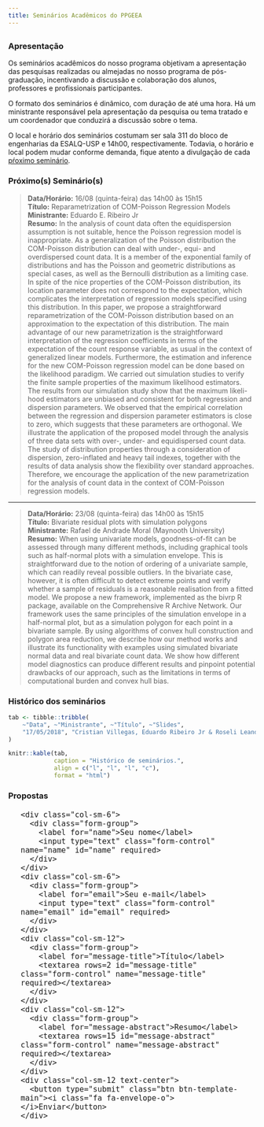 ```yaml
---
title: Seminários Acadêmicos do PPGEEA
---
```


## ## {.tabset}

### Apresentação ###

Os seminários acadêmicos do nosso programa objetivam a apresentação das
pesquisas realizadas ou almejadas no nosso programa de pós-graduação,
incentivando a discussão e colaboração dos alunos, professores e
profissionais participantes.

O formato dos seminários é dinâmico, com duração de até uma hora. Há
um ministrante responsável pela apresentação da pesquisa ou tema tratado
e um coordenador que conduzirá a discussão sobre o tema.

O local e horário dos seminários costumam ser sala 311 do bloco de
engenharias da ESALQ-USP e 14h00, respectivamente. Todavia, o horário e
local podem mudar conforme demanda, fique atento a divulgação de cada
[pŕoximo seminário](#proximos-seminarios-1).

### Próximo(s) Seminário(s) ###

> **Data/Horário:** 16/08 (quinta-feira) das 14h00 às 15h15\
> **Título:** Reparametrization of COM-Poisson Regression Models\
> **Ministrante:** Eduardo E. Ribeiro Jr\
> **Resumo:** <span class="resumo">
>  In the analysis of count data often the equidispersion
>  assumption is not suitable, hence the Poisson regression model is
>  inappropriate.  As a generalization of the Poisson distribution the
>  COM-Poisson distribution can deal with under-, equi- and
>  overdispersed count data.  It is a member of the exponential family
>  of distributions and has the Poisson and geometric distributions as
>  special cases, as well as the Bernoulli distribution as a limiting
>  case.  In spite of the nice properties of the COM-Poisson
>  distribution, its location parameter does not correspond to the
>  expectation, which complicates the interpretation of regression
>  models specified using this distribution. In this paper, we propose a
>  straightforward reparametrization of the COM-Poisson distribution
>  based on an approximation to the expectation of this
>  distribution. The main advantage of our new parametrization is the
>  straightforward interpretation of the regression coefficients in
>  terms of the expectation of the count response variable, as usual in
>  the context of generalized linear models. Furthermore, the estimation
>  and inference for the new COM-Poisson regression model can be done
>  based on the likelihood paradigm. We carried out simulation studies
>  to verify the finite sample properties of the maximum likelihood
>  estimators. The results from our simulation study show that the
>  maximum likeli-hood estimators are unbiased and consistent for both
>  regression and dispersion parameters. We observed that the empirical
>  correlation between the regression and dispersion parameter
>  estimators is close to zero, which suggests that these parameters are
>  orthogonal. We illustrate the application of the proposed model
>  through the analysis of three data sets with over-, under- and
>  equidispersed count data.  The study of distribution properties
>  through a consideration of dispersion, zero-inflated and heavy tail
>  indexes, together with the results of data analysis show the
>  flexibility over standard approaches. Therefore, we encourage the
>  application of the new parametrization for the analysis of count data
>  in the context of COM-Poisson regression models.
>  </span>

---

> **Data/Horário:** 23/08 (quinta-feira) das 14h00 às 15h15\
> **Título:** Bivariate residual plots with simulation polygons\
> **Ministrante:** Rafael de Andrade Moral (Maynooth University)\
> **Resumo:** <span class="resumo">
>  When using univariate models, goodness-of-fit can be assessed through
>  many different methods, including graphical tools such as half-normal
>  plots with a simulation envelope. This is straightforward due to the
>  notion of ordering of a univariate sample, which can readily reveal
>  possible outliers. In the bivariate case, however, it is often
>  difficult to detect extreme points and verify whether a sample of
>  residuals is a reasonable realisation from a fitted model. We propose
>  a new framework, implemented as the bivrp R package, available on the
>  Comprehensive R Archive Network. Our framework uses the same
>  principles of the simulation envelope in a half-normal plot, but as a
>  simulation polygon for each point in a bivariate sample. By using
>  algorithms of convex hull construction and polygon area reduction, we
>  describe how our method works and illustrate its functionality with
>  examples using simulated bivariate normal data and real bivariate
>  count data. We show how different model diagnostics can produce
>  different results and pinpoint potential drawbacks of our approach,
>  such as the limitations in terms of computational burden and convex
>  hull bias.
> </span>

### Histórico dos seminários ###

```r

tab <- tibble::tribble(
    ~"Data", ~"Ministrante", ~"Título", ~"Slides",
    "17/05/2018", "Cristian Villegas, Eduardo Ribeiro Jr & Roseli Leandro", "Uso do Shiny para o ensino-aprendizagem de Inferência Bayesiana.", "[link](http://www.leg.ufpr.br/~eduardojr/courses/seeb/)"
)

knitr::kable(tab,
             caption = "Histórico de seminários.",
             align = c("l", "l", "l", "c"),
             format = "html")

```

### Propostas ###

<!--html_preserve-->
<form class="contact-form" method="post" action="https://formspree.io/jreduardo@usp.br">
<div class="row" style="width: 90%; font-size: 18px; margin: auto; margin-top: 20px;">
    <div class="col-sm-6">
      <div class="form-group">
        <label for="name">Seu nome</label>
        <input type="text" class="form-control" name="name" id="name" required>
      </div>
    </div>
    <div class="col-sm-6">
      <div class="form-group">
        <label for="email">Seu e-mail</label>
        <input type="text" class="form-control" name="email" id="email" required>
      </div>
    </div>
    <div class="col-sm-12">
      <div class="form-group">
        <label for="message-title">Título</label>
        <textarea rows=2 id="message-title" class="form-control" name="message-title" required></textarea>
      </div>
    </div>
    <div class="col-sm-12">
      <div class="form-group">
        <label for="message-abstract">Resumo</label>
        <textarea rows=15 id="message-abstract" class="form-control" name="message-abstract" required></textarea>
      </div>
    </div>
    <div class="col-sm-12 text-center">
      <button type="submit" class="btn btn-template-main"><i class="fa fa-envelope-o"></i>Enviar</button>
    </div>
  </div>
</form>
<!--/html_preserve-->
